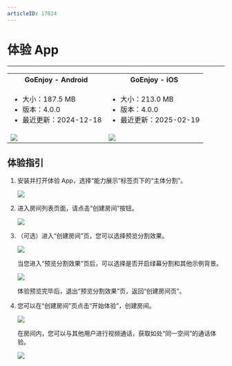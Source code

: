 ```yaml
---
articleID: 17824
---
```

# 体验 App

- - -

<table>

<tbody><tr>
<th>GoEnjoy - <b>Android</b></th>
<th>GoEnjoy - <b>iOS</b></th>
</tr>
<tr>
<td><ul><li>大小：187.5 MB</li>
<li>版本：4.0.0</li>
<li>最近更新：2024-12-18</li></ul></td>
<td><ul><li>大小：213.0 MB</li>
<li>版本：4.0.0</li>
<li>最近更新：2025-02-19</li></ul></td>
</tr>
<tr>
<td><a href="https://artifact-demo.zego.im/GoEnjoy/GoEnjoy.apk" title="手机扫码体验，或浏览器点击下载。"><Frame width="512" height="auto" caption=""><img src="https://zego-platform-growth.oss-cn-shanghai.aliyuncs.com/official-website/zego/experience-app/img_ktv_app_android.png" /></Frame></a></td>
<td><a href="https://apps.apple.com/cn/app/goenjoy/id1554247729" target="_blank" title="手机扫码体验，或浏览器点击下载。"><Frame width="512" height="auto" caption=""><img src="https://zego-platform-growth.oss-cn-shanghai.aliyuncs.com/official-website/zego/experience-app/img_ktv_app_ios%402x.png" /></Frame></a></td>
</tr>
</tbody></table>


## 体验指引

1. 安装并打开体验 App，选择“能力展示”标签页下的“主体分割”。

    <Frame width="512" height="auto" caption=""><img src="https://doc-media.zego.im/sdk-doc/Pics/ZegoObjectSegmentation/entry.jpeg" /></Frame>

2. 进入房间列表页面，请点击“创建房间”按钮。

    <Frame width="512" height="auto" caption=""><img src="https://doc-media.zego.im/sdk-doc/Pics/ZegoObjectSegmentation/RoomList.jpg" /></Frame>

3. （可选）进入“创建房间”页，您可以选择预览分割效果。

    <Frame width="512" height="auto" caption=""><img src="https://doc-media.zego.im/sdk-doc/Pics/ZegoObjectSegmentation/CreateRoom_2.jpeg" /></Frame>

    当您进入“预览分割效果”页后，可以选择是否开启绿幕分割和其他示例背景。

    <Frame width="512" height="auto" caption=""><img src="https://doc-media.zego.im/sdk-doc/Pics/ZegoObjectSegmentation/Preview_Config.jpg" /></Frame>

    体验预览完毕后，退出“预览分割效果”页，返回“创建房间页”。

4. 您可以在“创建房间”页点击“开始体验”，创建房间。

    <Frame width="512" height="auto" caption=""><img src="https://doc-media.zego.im/sdk-doc/Pics/ZegoObjectSegmentation/CreateRoom.jpg" /></Frame>

    在房间内，您可以与其他用户进行视频通话，获取如处“同一空间”的通话体验。

    <Frame width="512" height="auto" caption=""><img src="https://doc-media.zego.im/sdk-doc/Pics/ZegoObjectSegmentation/PublishingStream.jpg" /></Frame>
